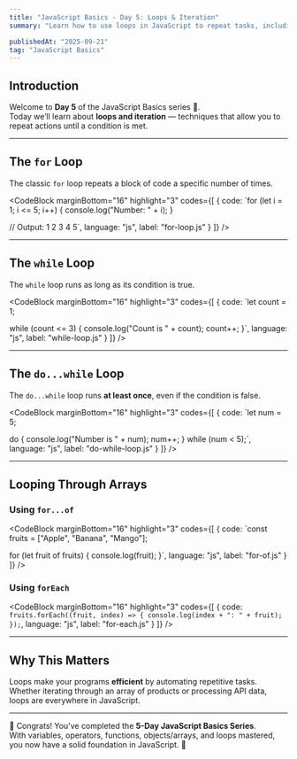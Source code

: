 ```yaml
---
title: "JavaScript Basics - Day 5: Loops & Iteration"
summary: "Learn how to use loops in JavaScript to repeat tasks, including for, while, do...while, and modern iteration methods like for...of and forEach."

publishedAt: "2025-09-21"
tag: "JavaScript Basics"
---
```


## Introduction

Welcome to **Day 5** of the JavaScript Basics series 🎉.  
Today we’ll learn about **loops and iteration** — techniques that allow you to repeat actions until a condition is met.

---

## The `for` Loop

The classic `for` loop repeats a block of code a specific number of times.

<CodeBlock
    marginBottom="16"
    highlight="3"
    codes={[
  {
    code:
`for (let i = 1; i <= 5; i++) {
  console.log("Number: " + i);
}

// Output: 1 2 3 4 5`,
    language: "js",
    label: "for-loop.js"
  }
]} />

---

## The `while` Loop

The `while` loop runs as long as its condition is true.

<CodeBlock
    marginBottom="16"
    highlight="3"
    codes={[
  {
    code:
`let count = 1;

while (count <= 3) {
  console.log("Count is " + count);
  count++;
}`,
    language: "js",
    label: "while-loop.js"
  }
]} />

---

## The `do...while` Loop

The `do...while` loop runs **at least once**, even if the condition is false.

<CodeBlock
    marginBottom="16"
    highlight="3"
    codes={[
  {
    code:
`let num = 5;

do {
  console.log("Number is " + num);
  num++;
} while (num < 5);`,
    language: "js",
    label: "do-while-loop.js"
  }
]} />

---

## Looping Through Arrays

### Using `for...of`

<CodeBlock
    marginBottom="16"
    highlight="3"
    codes={[
  {
    code:
`const fruits = ["Apple", "Banana", "Mango"];

for (let fruit of fruits) {
  console.log(fruit);
}`,
    language: "js",
    label: "for-of.js"
  }
]} />

### Using `forEach`

<CodeBlock
    marginBottom="16"
    highlight="3"
    codes={[
  {
    code:
`fruits.forEach((fruit, index) => {
  console.log(index + ": " + fruit);
});`,
    language: "js",
    label: "for-each.js"
  }
]} />

---

## Why This Matters

Loops make your programs **efficient** by automating repetitive tasks.  
Whether iterating through an array of products or processing API data, loops are everywhere in JavaScript.

---

🎉 Congrats! You’ve completed the **5-Day JavaScript Basics Series**.  
With variables, operators, functions, objects/arrays, and loops mastered, you now have a solid foundation in JavaScript. 🚀
